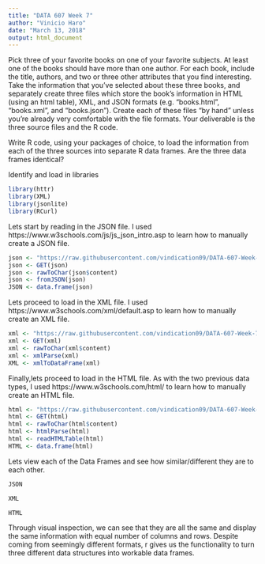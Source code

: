 ```yaml
---
title: "DATA 607 Week 7"
author: "Vinicio Haro"
date: "March 13, 2018"
output: html_document
---
```


Pick three of your favorite books on one of your favorite subjects. At least one of the books should have more than one author. For each book, include the title, authors, and two or three other attributes that you find interesting. Take the information that you've selected about these three books, and separately create three files which store the book's information in HTML (using an html table), XML, and JSON formats (e.g. "books.html", "books.xml", and "books.json"). Create each of these files "by hand" unless you're already very comfortable with the file formats. Your deliverable is the three source files and the R code.

Write R code, using your packages of choice, to load the information from each of the three sources into separate R data frames. Are the three data frames identical?

Identify and load in libraries
```r
library(httr)
library(XML)
library(jsonlite)
library(RCurl)
```

Lets start by reading in the JSON file. I used https://www.w3schools.com/js/js_json_intro.asp to learn how to manually create a JSON file. 


```r
json <- "https://raw.githubusercontent.com/vindication09/DATA-607-Week-7/master/books2.json"
json <- GET(json)
json <- rawToChar(json$content)
json <- fromJSON(json)
JSON <- data.frame(json)
```


Lets proceed to load in the XML file. I used https://www.w3schools.com/xml/default.asp to learn how to manually create an XML file. 
```r
xml <- "https://raw.githubusercontent.com/vindication09/DATA-607-Week-7/master/books.xml"
xml <- GET(xml)
xml <- rawToChar(xml$content)
xml <- xmlParse(xml)
XML <- xmlToDataFrame(xml)
```

Finally,lets proceed to load in the HTML file. As with the two previous data types, I used https://www.w3schools.com/html/ to learn how to manually create an HTML file.
```r
html <- "https://raw.githubusercontent.com/vindication09/DATA-607-Week-7/master/books.html"
html <- GET(html)
html <- rawToChar(html$content)
html <- htmlParse(html)
html <- readHTMLTable(html)
HTML <- data.frame(html)
```

Lets view each of the Data Frames and see how similar/different they are to each other. 
```r
JSON
```


```r
XML
```


```r
HTML
```

Through visual inspection, we can see that they are all the same and display the same information with equal number of columns and rows. Despite coming from seemingly different formats, r gives us the functionality to turn three different data structures into workable data frames. 


